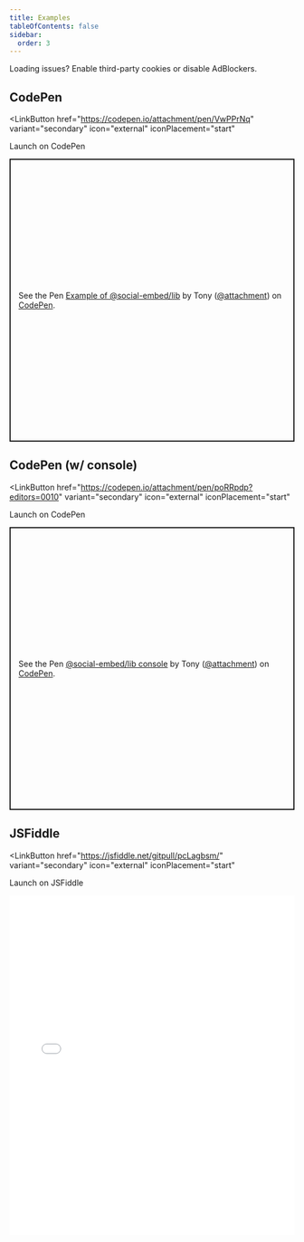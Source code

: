 ```yaml
---
title: Examples
tableOfContents: false
sidebar:
  order: 3
---
```


<Aside type="tip">
Loading issues? Enable third-party cookies or disable AdBlockers.
</Aside>

## CodePen

<LinkButton
  href="https://codepen.io/attachment/pen/VwPPrNq"
  variant="secondary"
  icon="external"
  iconPlacement="start"
>
  Launch on CodePen
</LinkButton>

<p class="codepen" data-height="500" data-default-tab="js,result" data-slug-hash="VwPPrNq" data-pen-title="Example of @social-embed/lib" data-preview="true" data-editable="true" data-user="attachment" style="height: 500px; box-sizing: border-box; display: flex; align-items: center; justify-content: center; border: 2px solid; margin: 1em 0; padding: 1em;">
  <span>See the Pen <a href="https://codepen.io/attachment/pen/VwPPrNq">
  Example of @social-embed/lib</a> by Tony (<a href="https://codepen.io/attachment">@attachment</a>)
  on <a href="https://codepen.io">CodePen</a>.</span>
</p>
<script async src="https://public.codepenassets.com/embed/index.js"></script>

## CodePen (w/ console)

<LinkButton
  href="https://codepen.io/attachment/pen/poRRpdp?editors=0010"
  variant="secondary"
  icon="external"
  iconPlacement="start"
>
  Launch on CodePen
</LinkButton>

<p class="codepen" data-height="500" data-default-tab="js,result" data-slug-hash="poRRpdp" data-pen-title="@social-embed/lib console" data-preview="true" data-editable="true" data-user="attachment" style="height: 500px; box-sizing: border-box; display: flex; align-items: center; justify-content: center; border: 2px solid; margin: 1em 0; padding: 1em;">
  <span>See the Pen <a href="https://codepen.io/attachment/pen/poRRpdp">
  @social-embed/lib console</a> by Tony (<a href="https://codepen.io/attachment">@attachment</a>)
  on <a href="https://codepen.io">CodePen</a>.</span>
</p>
<script async src="https://public.codepenassets.com/embed/index.js"></script>

## JSFiddle

<LinkButton
  href="https://jsfiddle.net/gitpull/pcLagbsm/"
  variant="secondary"
  icon="external"
  iconPlacement="start"
>
  Launch on JSFiddle
</LinkButton>

<iframe width="100%" height="600" src="//jsfiddle.net/gitpull/pcLagbsm/embedded/result,js/" frameborder="0" loading="lazy" allowtransparency="true" allowfullscreen="true"></iframe>
